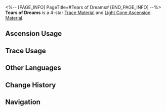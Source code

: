 <%-- [PAGE_INFO]
PageTitle=#Tears of Dreams#
[END_PAGE_INFO] --%>
{{Item Infobox
|id          = 110101
|image       = Item Tears of Dreams.png
|type        = Trace Material
|type2       = Light Cone Ascension Material
|invCategory = Upgrade Materials
|rarity      = 4
|effect      = 
|description = Sealed thoughts and feelings. Can substitute Path Materials when they are insufficient. The substitution ratio of Tears of Dreams varies depending on the materials' rarity.
|source1     = [[Nameless Honor]]
}}
{{Description|The unresolved resentment, the unsolved puzzle, the places never reached, the achievements never attained... All the regrets that make the human soul bend its knees are sealed into these tears condensed by time. <br /><br />''"Believe me, everything is possible in dreams..."''}}
'''Tears of Dreams''' is a 4-star [[Trace Material]] and [[Light Cone Ascension Material]].

==Ascension Usage==
{{Ascension Usage}}

==Trace Usage==
{{Trace Usage}}

==Other Languages==
{{Other Languages
|en   = Tears of Dreams
|zhs  = 梦之珠泪
|zht  = 夢之珠淚
|ja   = 夢の涙
|ko   = 꿈의 눈물
|es   = Lágrima de los sueños
|fr   = Larmes des rêves
|ru   = Слёзы мечтаний
|th   = Tears of Dreams
|vi   = Giọt Lệ Trong Mơ
|de   = Traumtränen
|id   = Tears of Dreams
|pt   = Lágrimas dos Sonhos
}}

==Change History==
{{Change History|1.6}}

==Navigation==
{{Upgrade Material Navbox}}